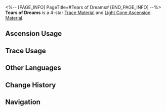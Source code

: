 <%-- [PAGE_INFO]
PageTitle=#Tears of Dreams#
[END_PAGE_INFO] --%>
{{Item Infobox
|id          = 110101
|image       = Item Tears of Dreams.png
|type        = Trace Material
|type2       = Light Cone Ascension Material
|invCategory = Upgrade Materials
|rarity      = 4
|effect      = 
|description = Sealed thoughts and feelings. Can substitute Path Materials when they are insufficient. The substitution ratio of Tears of Dreams varies depending on the materials' rarity.
|source1     = [[Nameless Honor]]
}}
{{Description|The unresolved resentment, the unsolved puzzle, the places never reached, the achievements never attained... All the regrets that make the human soul bend its knees are sealed into these tears condensed by time. <br /><br />''"Believe me, everything is possible in dreams..."''}}
'''Tears of Dreams''' is a 4-star [[Trace Material]] and [[Light Cone Ascension Material]].

==Ascension Usage==
{{Ascension Usage}}

==Trace Usage==
{{Trace Usage}}

==Other Languages==
{{Other Languages
|en   = Tears of Dreams
|zhs  = 梦之珠泪
|zht  = 夢之珠淚
|ja   = 夢の涙
|ko   = 꿈의 눈물
|es   = Lágrima de los sueños
|fr   = Larmes des rêves
|ru   = Слёзы мечтаний
|th   = Tears of Dreams
|vi   = Giọt Lệ Trong Mơ
|de   = Traumtränen
|id   = Tears of Dreams
|pt   = Lágrimas dos Sonhos
}}

==Change History==
{{Change History|1.6}}

==Navigation==
{{Upgrade Material Navbox}}